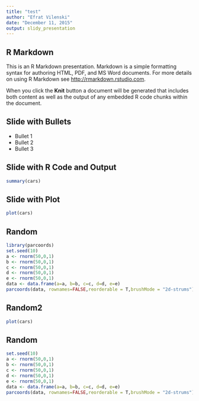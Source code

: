 ```yaml
---
title: "test"
author: "Efrat Vilenski"
date: "December 11, 2015"
output: slidy_presentation
---
```


## R Markdown

This is an R Markdown presentation. Markdown is a simple formatting syntax for authoring HTML, PDF, and MS Word documents. For more details on using R Markdown see <http://rmarkdown.rstudio.com>.

When you click the **Knit** button a document will be generated that includes both content as well as the output of any embedded R code chunks within the document.

## Slide with Bullets

- Bullet 1
- Bullet 2
- Bullet 3

## Slide with R Code and Output

```r
summary(cars)
```

## Slide with Plot

```r
plot(cars)
```


## Random
```r
library(parcoords)
set.seed(10)
a <- rnorm(50,0,1)
b <- rnorm(50,0,1)
c <- rnorm(50,0,1)
d <- rnorm(50,0,1)
e <- rnorm(50,0,1)
data <- data.frame(a=a, b=b, c=c, d=d, e=e)    
parcoords(data, rownames=FALSE,reorderable = T,brushMode = "2d-strums")

```

## Random2
```r
plot(cars)

```

## Random
```r
set.seed(10)
a <- rnorm(50,0,1)
b <- rnorm(50,0,1)
c <- rnorm(50,0,1)
d <- rnorm(50,0,1)
e <- rnorm(50,0,1)
data <- data.frame(a=a, b=b, c=c, d=d, e=e)    
parcoords(data, rownames=FALSE,reorderable = T,brushMode = "2d-strums")

```

